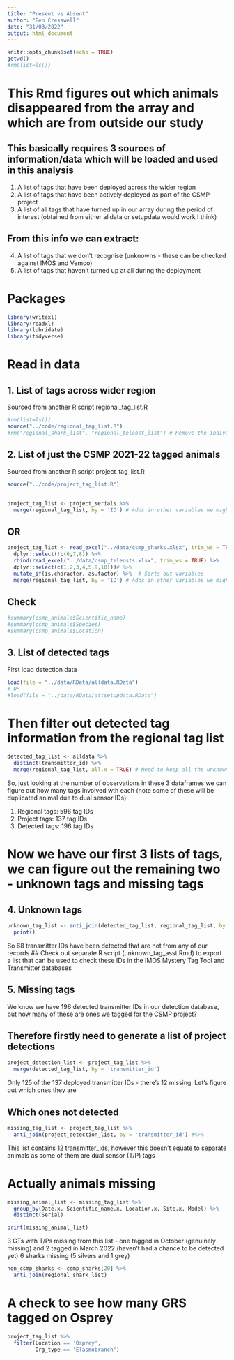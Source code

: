 ```yaml
---
title: "Present vs Absent"
author: "Ben Cresswell"
date: "31/03/2022"
output: html_document
---
```


```r
knitr::opts_chunk$set(echo = TRUE)
getwd()
#rm(list=ls())
```


# This Rmd figures out which animals disappeared from the array and which are from outside our study

## This basically requires 3 sources of information/data which will be loaded and used in this analysis

1. A list of tags that have been deployed across the wider region
2. A list of tags that have been actively deployed as part of the CSMP project
3. A list of all tags that have turned up in our array during the period of interest (obtained from either alldata or setupdata would work I think)

## From this info we can extract:
4. A list of tags that we don't recognise (unknowns - these can be checked against IMOS and Vemco)
5. A list of tags that haven't turned up at all during the deployment


# Packages
```r
library(writexl)
library(readxl)
library(lubridate)
library(tidyverse)
```


# Read in data

## 1. List of tags across wider region
Sourced from another R script regional_tag_list.R
```r
#rm(list=ls())
source("../code/regional_tag_list.R")
#rm("regional_shark_list", "regional_teleost_list") # Remove the individual shark and telost lists as we don't need them separately (for now)
```

## 2. List of just the CSMP 2021-22 tagged animals
Sourced from another R script project_tag_list.R
```r
source("../code/project_tag_list.R")
```


## 
```r
project_tag_list <- project_serials %>% 
  merge(regional_tag_list, by = 'ID') # Adds in other variables we might need
```









## OR
```r
project_tag_list <- read_excel("../data/csmp_sharks.xlsx", trim_ws = TRUE)# %>% 
  dplyr::select(!c(6,7,8)) %>% 
  rbind(read_excel("../data/csmp_teleosts.xlsx", trim_ws = TRUE) %>% 
  dplyr::select(c(1,2,3,4,5,9,10)))# %>% 
  mutate_if(is.character, as.factor) %>%  # Sorts out variables
  merge(regional_tag_list, by = 'ID') # Adds in other variables we might need
```


## Check
```r
#summary(csmp_animals$Scientific_name)
#summary(csmp_animals$Species)
#summary(csmp_animals$Location)
```


## 3. List of detected tags

First load detection data
```r
load(file = "../data/RData/alldata.RData")
# OR
#load(file = "../data/RData/attsetupdata.RData")
```

# Then filter out detected tag information from the regional tag list
```r
detected_tag_list <- alldata %>% 
  distinct(transmitter_id) %>% 
  merge(regional_tag_list, all.x = TRUE) # Need to keep all the unknowns in so all.x = TRUE. Heaps of NAs in this df because of this
```

So, just looking at the number of observations in these 3 dataframes we can figure out how many tags involved wth each (note some of these will be duplicated animal due to dual sensor IDs)

1. Regional tags: 596 tag IDs
2. Project tags:  137 tag IDs
3. Detected tags: 196 tag IDs


# Now we have our first 3 lists of tags, we can figure out the remaining two - unknown tags and missing tags


## 4. Unknown tags

```r
unknown_tag_list <- anti_join(detected_tag_list, regional_tag_list, by = 'transmitter_id') %>% # This function produces a list of unique 
  print()
```

So 68 transmitter IDs have been detected that are not from any of our records
## Check out separate R script (unknown_tag_asst.Rmd) to export a list that can be used to check these IDs in the IMOS Mystery Tag Tool and Transmitter databases


## 5. Missing tags

We know we have 196 detected transmitter IDs in our detection database, but how many of these are ones we tagged for the CSMP project?

## Therefore firstly need to generate a list of project detections

```r
project_detection_list <- project_tag_list %>% 
  merge(detected_tag_list, by = 'transmitter_id')
```
Only 125 of the 137 deployed transmitter IDs - there's 12 missing. Let's figure out which ones they are

## Which ones not detected
```r
missing_tag_list <- project_tag_list %>% 
  anti_join(project_detection_list, by = 'transmitter_id') #%>% 
```
This list contains 12 transmitter_ids, however this doesn't equate to separate animals as some of them are dual sensor (T/P) tags

# Actually animals missing
```r
missing_animal_list <- missing_tag_list %>% 
  group_by(Date.x, Scientific_name.x, Location.x, Site.x, Model) %>% 
  distinct(Serial)

print(missing_animal_list)
```

3 GTs with T/Ps missing from this list - one tagged in October (genuinely missing) and 2 tagged in March 2022 (haven't had a chance to be detected yet)
6 sharks missing (5 silvers and 1 grey)


```r
non_csmp_sharks <- csmp_sharks[20] %>% 
  anti_join(regional_shark_list)
```

# A check to see how many GRS tagged on Osprey
```r
project_tag_list %>% 
  filter(Location == 'Osprey',
         Org_type == 'Elasmobranch')
```




